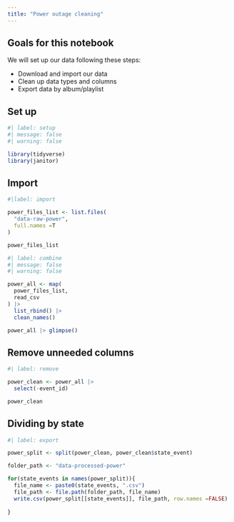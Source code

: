 ```yaml
---
title: "Power outage cleaning"
---
```


## Goals for this notebook

We will set up our data following these steps:

- Download and import our data
- Clean up data types and columns
- Export data by album/playlist

## Set up

```r

#| label: setup
#| message: false
#| warning: false

library(tidyverse)
library(janitor)

```

## Import

```r

#|label: import

power_files_list <- list.files(
  "data-raw-power",
  full.names =T
)

power_files_list

```

```r

#| label: combine
#| message: false
#| warning: false

power_all <- map(
  power_files_list,
  read_csv
) |>
  list_rbind() |>
  clean_names()

power_all |> glimpse()

```

## Remove unneeded columns

```r

#| label: remove

power_clean <- power_all |>
  select(-event_id)

power_clean

```

## Dividing by state

```r

#| label: export

power_split <- split(power_clean, power_clean$state_event)

folder_path <- "data-processed-power"

for(state_events in names(power_split)){
  file_name <- paste0(state_events, ".csv")
  file_path <- file.path(folder_path, file_name)
  write.csv(power_split[[state_events]], file_path, row.names =FALSE)
  
}
```

